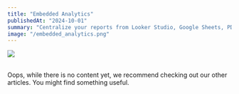 ```yaml
---
title: "Embedded Analytics"
publishedAt: "2024-10-01"
summary: "Centralize your reports from Looker Studio, Google Sheets, PDF files, and more in a single safe place."
image: "/embedded_analytics.png"
---
```


<img class="shadow rounded-2xl p-0" src="/embedded_analytics.png" />
<br><br>

Oops, while there is no content yet, we recommend checking out our other articles. You might find something useful.